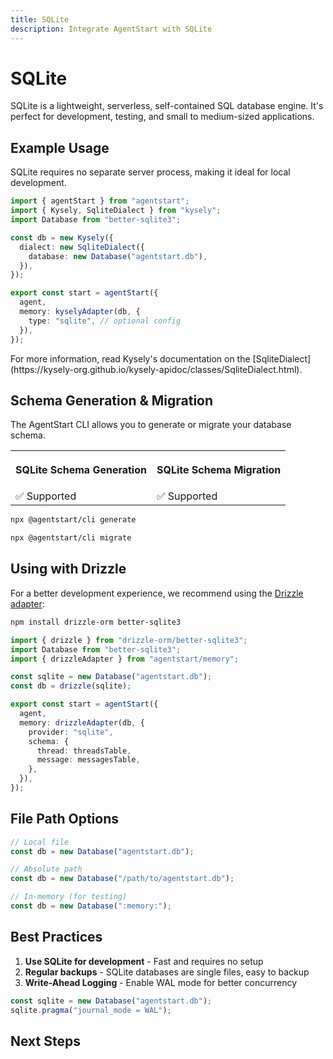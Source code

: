 ```yaml
---
title: SQLite
description: Integrate AgentStart with SQLite
---
```


# SQLite

SQLite is a lightweight, serverless, self-contained SQL database engine. It's perfect for development, testing, and small to medium-sized applications.

## Example Usage

SQLite requires no separate server process, making it ideal for local development.

```ts title="lib/agent.ts"
import { agentStart } from "agentstart";
import { Kysely, SqliteDialect } from "kysely";
import Database from "better-sqlite3";

const db = new Kysely({
  dialect: new SqliteDialect({
    database: new Database("agentstart.db"),
  }),
});

export const start = agentStart({
  agent,
  memory: kyselyAdapter(db, {
    type: "sqlite", // optional config
  }),
});
```

<Callout>
  For more information, read Kysely's documentation on the
  [SqliteDialect](https://kysely-org.github.io/kysely-apidoc/classes/SqliteDialect.html).
</Callout>

## Schema Generation & Migration

The AgentStart CLI allows you to generate or migrate your database schema.

<table>
  <tr className="border-b">
    <th>
      <p className="font-bold text-[16px] mb-1">SQLite Schema Generation</p>
    </th>
    <th>
      <p className="font-bold text-[16px] mb-1">SQLite Schema Migration</p>
    </th>
  </tr>
  <tr className="h-10">
    <td>✅ Supported</td>
    <td>✅ Supported</td>
  </tr>
</table>

```bash title="Schema Generation"
npx @agentstart/cli generate
```

```bash title="Schema Migration"
npx @agentstart/cli migrate
```

## Using with Drizzle

For a better development experience, we recommend using the [Drizzle adapter](/docs/databases/drizzle):

```bash
npm install drizzle-orm better-sqlite3
```

```ts title="lib/agent.ts"
import { drizzle } from "drizzle-orm/better-sqlite3";
import Database from "better-sqlite3";
import { drizzleAdapter } from "agentstart/memory";

const sqlite = new Database("agentstart.db");
const db = drizzle(sqlite);

export const start = agentStart({
  agent,
  memory: drizzleAdapter(db, {
    provider: "sqlite",
    schema: {
      thread: threadsTable,
      message: messagesTable,
    },
  }),
});
```

## File Path Options

```ts
// Local file
const db = new Database("agentstart.db");

// Absolute path
const db = new Database("/path/to/agentstart.db");

// In-memory (for testing)
const db = new Database(":memory:");
```

## Best Practices

1. **Use SQLite for development** - Fast and requires no setup
2. **Regular backups** - SQLite databases are single files, easy to backup
3. **Write-Ahead Logging** - Enable WAL mode for better concurrency

```ts
const sqlite = new Database("agentstart.db");
sqlite.pragma("journal_mode = WAL");
```

## Next Steps

<Cards>
  <Card title="Drizzle Adapter" href="/docs/databases/drizzle" />
  <Card title="PostgreSQL" href="/docs/databases/postgresql" />
  <Card title="MySQL" href="/docs/databases/mysql" />
</Cards>
